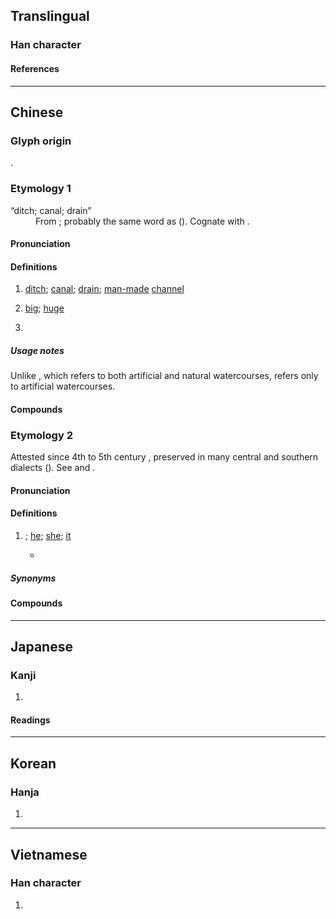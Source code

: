 {{character info}}
==Translingual==

===Han character===
{{Han char|rn=85|rad=水|as=09|sn=12|four=31904|canj=ESD|ids=⿱洰木}}

====References====
{{Han ref|kx=0633.480|dkj=17764|dj=1040.070|hdz=31645.040|uh=6E20}}

----

==Chinese==

===Glyph origin===
{{Han etym}}
{{Han compound|水|榘|ls=psc|c1=s|c2=p|t1=water|abb2=1}}.

===Etymology 1===
{{zh-forms|ss=洰}}
; “ditch; canal; drain”
: From {{inh|zh|sit-pro|*r-ka ~ *k(r)a||path; way; channel; ditch}}; probably the same word as {{och-l|衢|passage}} ({{zh-ref|Schuessler, 2007}}). Cognate with {{cog|bo|རྐ||gutter; channel; furrow}}. {{attn|zh|Schuessler/STEDT also relates this to 柜, but 柜 doesn't mean "gutter", but 行馬}}

====Pronunciation====
{{zh-pron
|m=qú
|m-s=qu2
|dg=чү1
|c=keoi4
|c-t=kui3
|h=pfs=khì;gd=ki2
|md=kṳ̀
|mn=xm:kû/qz:kîr/zz:kî
|mn-t=ke5
|w=3jjy
|x=ju2
|mc=y
|oc=y
|ma=y
|cat=n,a,pn
}}

====Definitions====
{{zh-hanzi}}

# [[ditch]]; [[canal]]; [[drain]]; [[man-made]] [[channel]] {{zh-mw|m,c:條}}
#: {{zh-x|^靈渠|{{w|Lingqu}} (a canal in present-day Xing'an County, Guangxi, China, constructed in 214 BCE)}}
#: {{zh-x|污水 渠|sewer|C}}
# {{lb|zh|literary}} [[big]]; [[huge]]
# {{surname|zh}}

=====Usage notes=====
Unlike {{zh-l|溝}}, which refers to both artificial and natural watercourses, {{zh-l|渠}} refers only to artificial watercourses.

====Compounds====
{{zh-der|溝渠|渠道|渠務|渠魁|渠帥|幹渠|出渠|水到渠成|廣通渠|漕渠|橫渠學派|斗渠|毛渠|永濟渠|灌溉渠|渠渠|渠衝|白渠|犀渠|石渠|流血成渠|渠輩|渠率|渠江|渠水|河渠|橫渠|軒渠|血流成渠|轉死溝渠|靈渠|開渠穿井|通濟渠|義渠|轉渠口|黃渠|渠口|通渠|坑渠|共產主義渠|雝渠}}

===Etymology 2===
{{zh-forms|ss=洰|alt=𠍲,佢-dialectal,伊-S. Sixian Hakka; Shanghainese}}
Attested since 4th to 5th century {{CE}}, preserved in many central and southern dialects ({{zh-ref|Schuessler, 2007}}). See {{zh-l|*佢}} and {{zh-l|*伊}}.

====Pronunciation====
{{zh-pron
|m=qú
|c=keoi5,heoi5,keoi4
|c_note=keoi5, heoi5 - vernacular (most commonly written as {{zh-l|*佢}}); keoi4 - literary
|c-t=kui1
|g=qie2
|h=pfs=kì/s:yì;gd=gi2
|mn=xm:kû/qz:kîr/zz:kî
|mn-t=ke5
|w=3hhi
|mc=y
|ma=y
|cat=pron
}}

====Definitions====
{{zh-hanzi}}

# {{lb|zh|literary|or|dialectal}} {{n-g|third-person pronoun}}; [[he]]; [[she]]; [[it]]
#* {{zh-x|問 渠 哪 得 清 如 許，為 有 源頭 活水 來。|[I want to] ask '''it''' [the pond] why it can be so clear. It is because running water continuously flows in.|CL|ref={{c.|12th century}} {{w2|zh|朱熹}} ({{w|Zhu Xi}}), {{w2|zh|s:觀書有感|觀書有感}}}}

=====Synonyms=====
{{zh-dial|他}}

====Compounds====
{{zh-der|渠儂|渠們}}

{{zh-cat|Elementary}}

----

==Japanese==

===Kanji===
{{ja-kanji|grade=|rs=水09}}

# {{rfdef|ja|sort=水09}}

====Readings====
{{ja-readings
|on=きょ
|kun=みぞ-, かれ-, なん-ぞ
}}

----

==Korean==

===Hanja===
{{ko-hanja|거}}

# {{rfdef|ko|sort=水09}}

----

==Vietnamese==

===Han character===
{{vi-readings|rs=水09|reading=[[cừ]], [[gừa]], [[khờ]],[[cự]]}}

# {{rfdef|vi|sort=水09}}